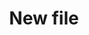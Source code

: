 ---
sidebarTitle: "Опасность VPN"
icon: "triangle-exclamation"
iconType: "solid"
title: "New file"
description: "Description of your new file."
---